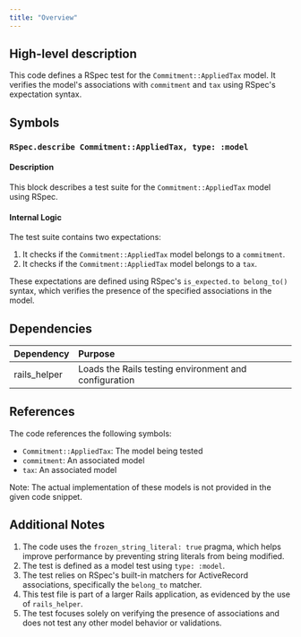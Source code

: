 ```yaml
---
title: "Overview"
---
```


## High-level description
This code defines a RSpec test for the `Commitment::AppliedTax` model. It verifies the model's associations with `commitment` and `tax` using RSpec's expectation syntax.

## Symbols

### `RSpec.describe Commitment::AppliedTax, type: :model`
#### Description
This block describes a test suite for the `Commitment::AppliedTax` model using RSpec.

#### Internal Logic
The test suite contains two expectations:

1. It checks if the `Commitment::AppliedTax` model belongs to a `commitment`.
2. It checks if the `Commitment::AppliedTax` model belongs to a `tax`.

These expectations are defined using RSpec's `is_expected.to belong_to()` syntax, which verifies the presence of the specified associations in the model.

## Dependencies
| Dependency | Purpose |
|:-----------|:--------|
| rails_helper | Loads the Rails testing environment and configuration |

## References
The code references the following symbols:
- `Commitment::AppliedTax`: The model being tested
- `commitment`: An associated model
- `tax`: An associated model

Note: The actual implementation of these models is not provided in the given code snippet.

## Additional Notes
1. The code uses the `frozen_string_literal: true` pragma, which helps improve performance by preventing string literals from being modified.
2. The test is defined as a model test using `type: :model`.
3. The test relies on RSpec's built-in matchers for ActiveRecord associations, specifically the `belong_to` matcher.
4. This test file is part of a larger Rails application, as evidenced by the use of `rails_helper`.
5. The test focuses solely on verifying the presence of associations and does not test any other model behavior or validations.